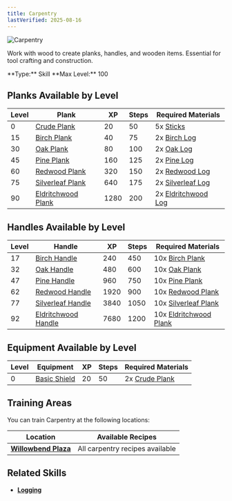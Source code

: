 ```yaml
---
title: Carpentry
lastVerified: 2025-08-16
---
```


<div className="flex items-start gap-6 mb-8">
  <div className="flex-shrink-0">
    <img src="/assets/icons/carpentry.png" alt="Carpentry" className="w-24 h-24 border rounded-lg" />
  </div>
  <div className="flex-1">
    <div className="space-y-2">
      <p className="text-lg text-muted-foreground">Work with wood to create planks, handles, and wooden items. Essential for tool crafting and construction.</p>
      <div className="flex flex-wrap gap-4 text-sm">
        <span className="px-2 py-1 bg-green-100 dark:bg-green-900 rounded-md">
          **Type:** Skill
        </span>
        <span className="px-2 py-1 bg-purple-100 dark:bg-purple-900 rounded-md">
          **Max Level:** 100
        </span>
      </div>
    </div>
  </div>
</div>

## Planks Available by Level

| Level | Plank                                                                        | XP   | Steps | Required Materials |
| ----- | ---------------------------------------------------------------------------- | ---- | ----- | ------------------ |
| 0     | [Crude Plank](/docs/resources/individual/crude_plank)                       | 20   | 50    | 5x [Sticks](/docs/resources/individual/sticks) |
| 15    | [Birch Plank](/docs/resources/individual/birch_plank)                       | 40   | 75    | 2x [Birch Log](/docs/resources/individual/birch_log) |
| 30    | [Oak Plank](/docs/resources/individual/oak_plank)                           | 80   | 100   | 2x [Oak Log](/docs/resources/individual/oak_log) |
| 45    | [Pine Plank](/docs/resources/individual/pine_plank)                         | 160  | 125   | 2x [Pine Log](/docs/resources/individual/pine_log) |
| 60    | [Redwood Plank](/docs/resources/individual/redwood_plank)                   | 320  | 150   | 2x [Redwood Log](/docs/resources/individual/redwood_log) |
| 75    | [Silverleaf Plank](/docs/resources/individual/silverleaf_plank)             | 640  | 175   | 2x [Silverleaf Log](/docs/resources/individual/silverleaf_log) |
| 90    | [Eldritchwood Plank](/docs/resources/individual/eldritchwood_plank)         | 1280 | 200   | 2x [Eldritchwood Log](/docs/resources/individual/eldritchwood_log) |

## Handles Available by Level

| Level | Handle                                                                       | XP   | Steps | Required Materials |
| ----- | ---------------------------------------------------------------------------- | ---- | ----- | ------------------ |
| 17    | [Birch Handle](/docs/resources/individual/birch_handle)                     | 240  | 450   | 10x [Birch Plank](/docs/resources/individual/birch_plank) |
| 32    | [Oak Handle](/docs/resources/individual/oak_handle)                         | 480  | 600   | 10x [Oak Plank](/docs/resources/individual/oak_plank) |
| 47    | [Pine Handle](/docs/resources/individual/pine_handle)                       | 960  | 750   | 10x [Pine Plank](/docs/resources/individual/pine_plank) |
| 62    | [Redwood Handle](/docs/resources/individual/redwood_handle)                 | 1920 | 900   | 10x [Redwood Plank](/docs/resources/individual/redwood_plank) |
| 77    | [Silverleaf Handle](/docs/resources/individual/silverleaf_handle)           | 3840 | 1050  | 10x [Silverleaf Plank](/docs/resources/individual/silverleaf_plank) |
| 92    | [Eldritchwood Handle](/docs/resources/individual/eldritchwood_handle)       | 7680 | 1200  | 10x [Eldritchwood Plank](/docs/resources/individual/eldritchwood_plank) |

## Equipment Available by Level

| Level | Equipment                                           | XP | Steps | Required Materials |
| ----- | --------------------------------------------------- | -- | ----- | ------------------ |
| 0     | [Basic Shield](/docs/items/individual/basic_shield) | 20 | 50    | 2x [Crude Plank](/docs/resources/individual/crude_plank) |

## Training Areas

You can train Carpentry at the following locations:

| Location                                                      | Available Recipes               |
| ------------------------------------------------------------- | ------------------------------- |
| **[Willowbend Plaza](/docs/map/individual/willowbend_plaza)** | All carpentry recipes available |

## Related Skills

- **[Logging](/docs/skills/individual/logging)**
